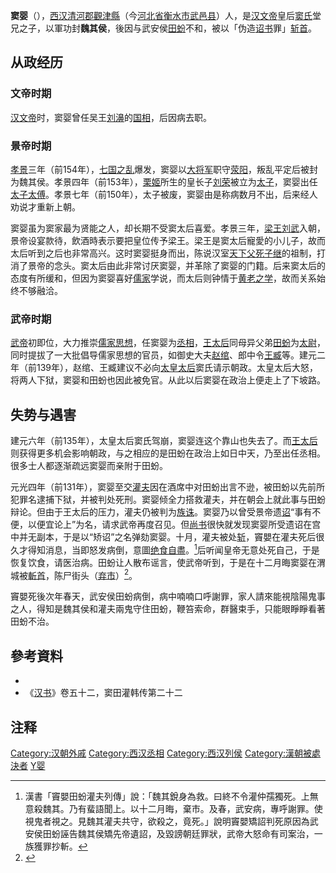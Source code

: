 '''窦婴'''（{{bd||？|前131年|2月20日|catIdx=Dou,窦}}），[[西汉|西汉]][[清河郡|清河郡]][[觀津縣|觀津縣]]（今[[河北省|河北省]][[衡水市|衡水市]][[武邑县|武邑县]]）人，是[[汉文帝|汉文帝]]皇后[[孝文竇皇后|窦氏]]堂兄之子，以軍功封'''魏其侯'''，後因与武安侯[[田蚡|田蚡]]不和，被以「伪造[[詔令文書|诏书]]罪」[[斩首|斩首]]。

==从政经历==

===文帝时期===
[[汉文帝|汉文帝]]时，窦婴曾任吴王[[刘濞|刘濞]]的[[国相|国相]]，后因病去职。

===景帝时期===
[[汉景帝|孝景]]三年（前154年），[[七国之乱|七国之乱]]爆发，窦婴以[[大將軍_(東亞)|大将军]]职守[[荥阳|荥阳]]，叛乱平定后被封为魏其侯。孝景四年（前153年），[[栗姬|栗姬]]所生的皇长子[[劉榮_(臨江王)|刘荣]]被立为[[储君|太子]]，窦婴出任[[东宫三师|太子太傅]]。孝景七年（前150年），太子被废，窦婴由是称病数月不出，后来经人劝说才重新上朝。

窦婴虽为窦家最为贤能之人，却长期不受窦太后喜爱。孝景三年，[[劉武_(梁王)|梁王刘武]]入朝，景帝设宴款待，飲酒時表示要把皇位传予梁王。梁王是窦太后寵愛的小儿子，故而太后听到之后也非常高兴。这时窦婴挺身而出，陈说汉室[[天下|天下]][[父死子继|父死子继]]的祖制，打消了景帝的念头。窦太后由此非常讨厌窦婴，并革除了窦婴的门籍。后来窦太后的态度有所缓和，但因为窦婴喜好[[儒家|儒家]]学说，而太后则钟情于[[道家|黄老之学]]，故而关系始终不够融洽。

===武帝时期===
[[汉武帝|武帝]]初即位，大力推崇[[儒家思想|儒家思想]]，任窦婴为[[丞相|丞相]]，[[孝景王皇后|王太后]]同母异父弟[[田蚡|田蚡]]为[[太尉|太尉]]，同时提拔了一大批倡导儒家思想的官员，如御史大夫[[赵绾|赵绾]]、郎中令[[王臧|王臧]]等。建元二年（前139年），赵绾、王臧建议不必向[[太皇太后|太皇太后]]窦氏请示朝政。太皇太后大怒，将两人下狱，窦婴和田蚡也因此被免官。从此以后窦婴在政治上便走上了下坡路。

==失势与遇害==

建元六年（前135年），太皇太后窦氏驾崩，窦婴连这个靠山也失去了。而[[孝景王皇后|王太后]]则获得更多机会影响朝政，与之相应的是田蚡在政治上如日中天，乃至出任丞相。很多士人都逐渐疏远窦婴而亲附于田蚡。

元光四年（前131年），窦婴至交[[灌夫|灌夫]]因在酒席中对田蚡出言不逊，被田蚡以先前所犯罪名逮捕下狱，并被判处死刑。窦婴倾全力搭救灌夫，并在朝会上就此事与田蚡辩论。但由于王太后的压力，灌夫仍被判为[[族诛|族诛]]。窦婴乃以曾受景帝遗[[诏书|诏]]“事有不便，以便宜论上”为名，请求武帝再度召见。但[[尚书_(官职)|尚书]]很快就发现窦婴所受遗诏在宫中并无副本，于是以“矫诏”之名弹劾窦婴。十月，灌夫被处[[斩首|斩]]，竇嬰在灌夫死后很久才得知消息，当即怒发病倒，意圖[[绝食|绝食]][[自盡|自盡]]。<ref>漢書「竇嬰田蚡灌夫列傳」說：「魏其銳身為救。曰終不令灌仲孺獨死。上無意殺魏其。乃有蜚語聞上。以十二月晦，棄市。及春，武安病，專呼謝罪。使視鬼者視之。見魏其灌夫共守，欲殺之，竟死。」說明竇嬰矯詔判死原因為武安侯田蚡誣告魏其侯矯先帝遺詔，及毀謗朝廷罪狀，武帝大怒命有司案治，一族獲罪抄斬。</ref>后听闻皇帝无意处死自己，于是恢复饮食，请医治病。田蚡让人散布谣言，使武帝听到，于是在十二月晦窦婴在渭城被[[斬首|斬首]]，陈尸街头（[[弃市|弃市]]）<ref>{{Cite book|title=中国历代宰相志|last=吕绍纲，吕美泉编著|publisher=长春：吉林文史出版社|year=1991.01|isbn=7-80528-330-3|pages=11}}</ref>。

竇嬰死後次年春天，武安侯田蚡病倒，病中喃喃口呼謝罪，家人請來能視陰陽鬼事之人，得知是魏其侯和灌夫兩鬼守住田蚡，鞭笞索命，群醫束手，只能眼睜睜看著田蚡不治。

==參考資料==

*{{wikisource history link|史記|107|竇嬰}}
* 《[[汉书|汉书]]》卷五十二，窦田灌韩传第二十二

== 注释 ==

<div class="references-small">
<references />
</div>

{{start box}}
{{s-before|[[卫绾|卫绾]]}}
{{s-title|[[西汉|西汉]][[丞相|丞相]]|前140年—前139年}}
{{s-after|[[許昌_(西漢)|许昌]]}}
{{end box}}

{{西汉丞相}}

{{DEFAULTSORT:D竇}}
[[Category:汉朝外戚|Category:汉朝外戚]]
[[Category:西汉丞相|Category:西汉丞相]]
[[Category:西汉列侯|Category:西汉列侯]]
[[Category:漢朝被處決者|Category:漢朝被處決者]]
[[Category:竇姓|Y婴]]